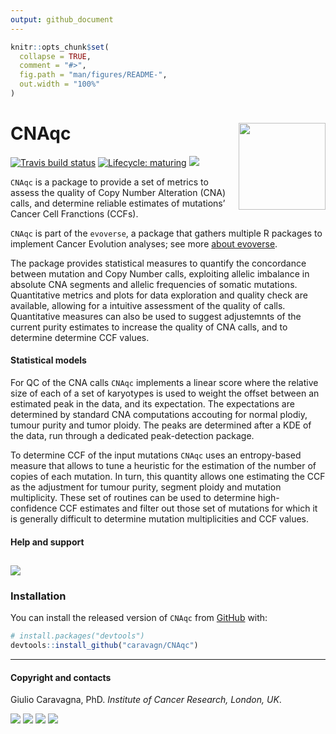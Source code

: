 ```yaml
---
output: github_document
---
```


```r
knitr::opts_chunk$set(
  collapse = TRUE,
  comment = "#>",
  fig.path = "man/figures/README-",
  out.width = "100%"
)
```

# CNAqc <img src='man/figures/logo.png' align="right" height="139" />

<!-- badges: start -->

[![Travis build status](https://travis-ci.org/caravagn/CNAqc.svg?branch=master)](https://travis-ci.org/caravagn/CNAqc)
[![Lifecycle: maturing](https://img.shields.io/badge/lifecycle-maturing-blue.svg)](https://www.tidyverse.org/lifecycle/#maturing)
[![](https://img.shields.io/badge/Part%20of-evoverse-blue.svg)](https://caravagn.github.io/evoverse)
<!-- badges: end -->

`CNAqc` is a package to provide a set of metrics to assess the quality of 
Copy Number Alteration (CNA) calls, and determine reliable estimates of 
mutations' Cancer Cell Franctions (CCFs).

`CNAqc` is part of the `evoverse`, a package that gathers multiple R packages to implement 
Cancer Evolution analyses; see more [about evoverse](https://caravagn.github.io/evoverse).

The package provides statistical measures to quantify the concordance 
between mutation and Copy Number calls, exploiting allelic imbalance in absolute CNA segments and allelic frequencies 
of somatic mutations. Quantitative metrics and plots for data 
exploration and quality check are available, allowing for a intuitive
assessment of the quality of calls. Quantitative measures can also be 
used to suggest adjustemnts of the current purity estimates to increase
the quality of CNA calls, and to determine determine CCF values.

#### Statistical models

For QC of the CNA calls `CNAqc` implements a linear score where the relative size of each of a
set of karyotypes is used to weight the offset between an estimated
peak in the data, and its expectation. The expectations are determined
by standard CNA computations accouting for normal plodiy, tumour purity
and tumor ploidy. The peaks are determined after a KDE of the data, run
through a dedicated peak-detection package.

To determine CCF of the input mutations `CNAqc` uses an entropy-based measure that
allows to tune a heuristic for the estimation of the number of copies of each mutation.
In turn, this quantity allows one estimating the CCF as the adjustment for tumour purity,
segment ploidy and mutation multiplicity. These set of routines can be used to determine
high-confidence CCF estimates and filter out those set of mutations for which it is generally 
difficult to determine mutation multiplicities and CCF values.

#### Help and support

[![](https://img.shields.io/badge/GitHub%20Pages-https://caravagn.github.io/CNAqc/-yellow.svg)](https://caravagn.github.io/CNAqc)
-----

### Installation

You can install the released version of `CNAqc` from
[GitHub](https://github.com/) with:

``` r
# install.packages("devtools")
devtools::install_github("caravagn/CNAqc")
```

-----

#### Copyright and contacts

Giulio Caravagna, PhD. _Institute of Cancer Research, London, UK_.

[![](https://img.shields.io/badge/Email-gcaravagn@gmail.com-seagreen.svg)](mailto:gcaravagn@gmail.com)
[![](https://img.shields.io/badge/Github-caravagn-seagreen.svg)](https://github.com/caravagn)
[![](https://img.shields.io/badge/Twitter-@gcaravagna-steelblue.svg)](https://twitter.com/gcaravagna)
[![](https://img.shields.io/badge/Personal%20webpage-https://bit.ly/2kc9E6Y-red.svg)](https://sites.google.com/site/giuliocaravagna/)
